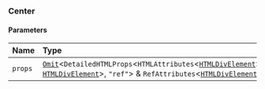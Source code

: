 ### Center

#### Parameters

| Name    | Type                                                                                                                                                                                                                                                                                                                                                                                                           |
| :------ | :------------------------------------------------------------------------------------------------------------------------------------------------------------------------------------------------------------------------------------------------------------------------------------------------------------------------------------------------------------------------------------------------------------- |
| `props` | [`Omit`](https://www.typescriptlang.org/docs/handbook/utility-types.html#omittype-keys)\<`DetailedHTMLProps`\<`HTMLAttributes`\<[`HTMLDivElement`](https://developer.mozilla.org/docs/Web/API/HTMLDivElement)\>, [`HTMLDivElement`](https://developer.mozilla.org/docs/Web/API/HTMLDivElement)\>, `"ref"`\> & `RefAttributes`\<[`HTMLDivElement`](https://developer.mozilla.org/docs/Web/API/HTMLDivElement)\> |
